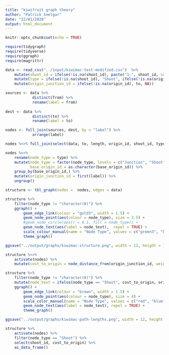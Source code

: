 ---
title: "kiwifruit graph theory"
author: "Patrick Snelgar"
date: "22/01/2020"
output: html_document
---

```{r setup, include=FALSE}
knitr::opts_chunk$set(echo = TRUE)

require(tidygraph)
require(tidyverse)
require(ggraph)
require(magrittr)
```



```{r}
data <- read_csv("../input/kiwimac-test-modified.csv")  %>%
	mutate(shoot_id = ifelse(!is.na(shoot_id), paste("1-", shoot_id, sep = ""), NA)) %>%
	mutate(type = ifelse(!is.na(shoot_id), "Shoot", ifelse(!is.na(origin_id), "Origin", "Junction"))) %>%
	mutate(origin_junction_id = ifelse(!is.na(origin_id), to, NA))

sources <- data %>% 
			distinct(from) %>%
			rename(label = from)
			
dest <- data %>% 
			distinct(to) %>%
			rename(label = to)

nodes <- full_join(sources, dest, by = "label") %>% 
			arrange(label)

nodes %<>% full_join(select(data, to, length, origin_id, shoot_id, type, base_origin_id, origin_junction_id), by = c("label" = "to"))

nodes %<>% 
	rename(node_type = type) %>%
	mutate(node_type = factor(node_type, levels = c("Junction", "Shoot" , "Origin")), 
		   base_origin_id = as.character(base_origin_id)) %>%
	group_by(base_origin_id,) %>%
	mutate(origin_junction_id = first(label)) %>%
	ungroup()

```


```{r display, echo=FALSE}

structure <- tbl_graph(nodes =  nodes, edges = data)

structure %>%
	filter(node_type != "character(0)") %>%
	ggraph() +
		geom_edge_link(colour = "gold3", width = 1.5) +
		geom_node_point(aes(colour = node_type), size = 3.5) +
		#geom_node_circle(aes(r = 0.1, fill = node_type)) + 
		geom_node_text(aes(label = node_text),  repel = TRUE) +
		scale_colour_manual(name = "Node Type", values = c("green3", "blue", "black")) +
		theme_graph()

ggsave("../output/graphs/kiwimac-structure.png", width = 12, height = 12)

```

```{r metrics}

structure %<>%
	activate(nodes) %>%
	mutate(cost_to_origin = node_distance_from(origin_junction_id, weights = length))

structure %>%
	filter(node_type != "character(0)") %>%
	mutate(node_text = ifelse(node_type == "Shoot", cost_to_origin, origin_id)) %>%
	ggraph() + 
		geom_edge_link(colour = "brown", width = 1.5) + 
		geom_node_point(aes(colour = node_type), size = 4) + 
		scale_color_manual(name = "Node Type", values = c("red", "blue", "black")) +
		geom_node_text(aes(label = node_text), repel = TRUE) + 
		theme_graph()

ggsave("../output/graphs/kiwimac-path-lengths.png", width = 12, height = 12)

structure %>%
	activate(nodes) %>%
	filter(node_type == "Shoot") %>%
	select(shoot_id, cost_to_origin) %>%
	as_data_frame() 
```

